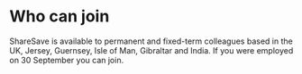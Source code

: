 # Who can join

ShareSave is available to permanent and fixed-term colleagues based in the UK, Jersey, Guernsey, Isle of Man, Gibraltar and India. If you were employed on 30 September you can join.